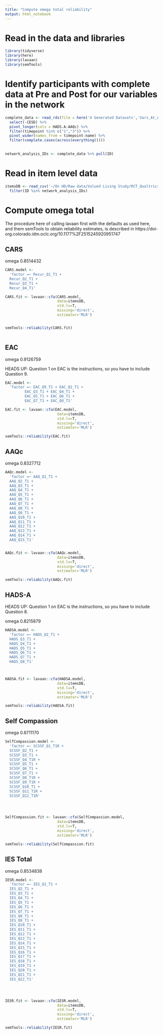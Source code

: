 ```yaml
---
title: "Compute omega total reliability"
output: html_notebook
---
```


# Read in the data and libraries

```r

library(tidyverse)
library(here)
library(lavaan)
library(semTools)

``` 

# Identify participants with complete data at Pre and Post for our variables in the network

```r

complete_data <- read_rds(file = here('4 Generated Datasets','Vars_At_All_Timepoints.rds')) %>%
  select(-CESD) %>%
  pivot_longer(cols = HADS.A:AAQc) %>%
  filter(timepoint %in% c("1","3")) %>%
  pivot_wider(names_from = timepoint:name) %>%
  filter(complete.cases(across(everything())))
  
  
network_analysis_IDs <- complete_data %>% pull(ID)


```

# Read in item level data 

```r

itemsDB <- read_csv('~/On HD/Raw data/Valued Living Study/RCT_Qualtrics_Unabridged_6.8.21.csv', na = "#NULL!") %>%
  filter(ID %in% network_analysis_IDs)

```


# Compute omega total

The procedure here of calling lavaan first with the defaults as used here, and them semTools to obtain reliability estimates, is described in https://doi-org.colorado.idm.oclc.org/10.1177%2F2515245920951747

## CARS

omega  0.8514432

```r

CARS.model <-
  'factor =~ Recur_Q1_T1 + 
  Recur_Q2_T1 + 
  Recur_Q3_T1 + 
  Recur_Q4_T1'

CARS.fit <- lavaan::cfa(CARS.model, 
                        data=itemsDB, 
                        std.lv=T, 
                        missing='direct', 
                        estimator='MLR')


semTools::reliability(CARS.fit)
  

```


## EAC

omega  0.9126759

HEADS UP: Question 1 on EAC is the instructions, so you have to include Question 9.

```r

EAC.model <-
  'factor =~ EAC_Q9_T1 + EAC_Q2_T1 +
         EAC_Q3_T1 + EAC_Q4_T1 +
         EAC_Q5_T1 + EAC_Q6_T1 +
         EAC_Q7_T1 + EAC_Q8_T1'

EAC.fit <- lavaan::cfa(EAC.model, 
                        data=itemsDB, 
                        std.lv=T, 
                        missing='direct', 
                        estimator='MLR')

semTools::reliability(EAC.fit)

```


## AAQc
omega  0.8327712

```r

AAQc.model <-
  'factor =~ AAQ_Q1_T1 +
  AAQ_Q2_T1 +
  AAQ_Q3_T1 +
  AAQ_Q4_T1 +
  AAQ_Q5_T1 +
  AAQ_Q6_T1 +
  AAQ_Q7_T1 +
  AAQ_Q8_T1 +
  AAQ_Q9_T1 +
  AAQ_Q10_T1 +
  AAQ_Q11_T1 +
  AAQ_Q12_T1 +
  AAQ_Q13_T1 +
  AAQ_Q14_T1 +
  AAQ_Q15_T1'


AAQc.fit <- lavaan::cfa(AAQc.model, 
                        data=itemsDB, 
                        std.lv=T, 
                        missing='direct', 
                        estimator='MLR')

semTools::reliability(AAQc.fit)
```


## HADS-A

HEADS UP: Question 1 on EAC is the instructions, so you have to include Question 8.

omega  0.8215879
```r

HADSA.model <-
  'factor =~ HADS_Q2_T1 +
  HADS_Q3_T1 +
  HADS_Q4_T1 +
  HADS_Q5_T1 +
  HADS_Q6_T1 +
  HADS_Q7_T1 +
  HADS_Q8_T1'



HADSA.fit <- lavaan::cfa(HADSA.model, 
                        data=itemsDB, 
                        std.lv=T, 
                        missing='direct', 
                        estimator='MLR')

semTools::reliability(HADSA.fit)
```





## Self Compassion

omega  0.8711170

```r

SelfCompassion.model <-
  'factor =~ SCSSF_Q1_T1R +
  SCSSF_Q2_T1 +
  SCSSF_Q3_T1 +
  SCSSF_Q4_T1R +
  SCSSF_Q5_T1 +
  SCSSF_Q6_T1 +
  SCSSF_Q7_T1 +
  SCSSF_Q8_T1R +
  SCSSF_Q9_T1R +
  SCSSF_Q10_T1 +
  SCSSF_Q11_T1R +
  SCSSF_Q12_T1R'




SelfCompassion.fit <- lavaan::cfa(SelfCompassion.model, 
                        data=itemsDB, 
                        std.lv=T, 
                        missing='direct', 
                        estimator='MLR')

semTools::reliability(SelfCompassion.fit)
```




## IES Total

omega  0.8534838

```r

IESR.model <-
  'factor =~ IES_Q1_T1 +
  IES_Q2_T1 +
  IES_Q3_T1 +
  IES_Q4_T1 +
  IES_Q5_T1 +
  IES_Q6_T1 +
  IES_Q7_T1 +
  IES_Q8_T1 +
  IES_Q9_T1 +
  IES_Q10_T1 +
  IES_Q11_T1 +
  IES_Q12_T1 +
  IES_Q13_T1 +
  IES_Q14_T1 +
  IES_Q15_T1 +
  IES_Q16_T1 +
  IES_Q17_T1 +
  IES_Q18_T1 +
  IES_Q19_T1 +
  IES_Q20_T1 +
  IES_Q21_T1 +
  IES_Q22_T1'




IESR.fit <- lavaan::cfa(IESR.model, 
                        data=itemsDB, 
                        std.lv=T, 
                        missing='direct', 
                        estimator='MLR')

semTools::reliability(IESR.fit)
```

